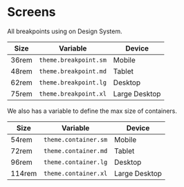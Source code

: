 
<Meta title="🚀 Get Started/Tokens/Screens" />

# Screens

All breakpoints using on Design System.

| Size  | Variable              | Device        |
| ----- | --------------------- | ------------- |
| 36rem | `theme.breakpoint.sm` | Mobile        |
| 48rem | `theme.breakpoint.md` | Tablet        |
| 62rem | `theme.breakpoint.lg` | Desktop       |
| 75rem | `theme.breakpoint.xl` | Large Desktop |

We also has a variable to define the max size of containers.

| Size   | Variable             | Device        |
| ------ | -------------------- | ------------- |
| 54rem  | `theme.container.sm` | Mobile        |
| 72rem  | `theme.container.md` | Tablet        |
| 96rem  | `theme.container.lg` | Desktop       |
| 114rem | `theme.container.xl` | Large Desktop |

